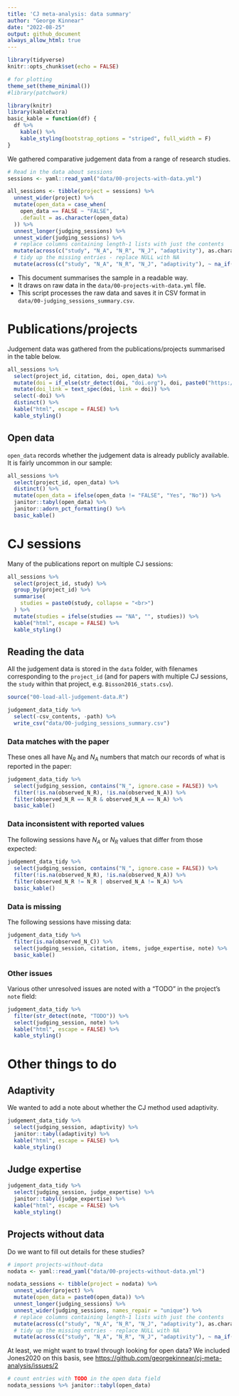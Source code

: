 ```yaml
---
title: 'CJ meta-analysis: data summary'
author: "George Kinnear"
date: "2022-08-25"
output: github_document
always_allow_html: true
---
```


```r
library(tidyverse)
knitr::opts_chunk$set(echo = FALSE)

# for plotting
theme_set(theme_minimal())
#library(patchwork)

library(knitr)
library(kableExtra)
basic_kable = function(df) {
  df %>% 
    kable() %>%
    kable_styling(bootstrap_options = "striped", full_width = F)
}
```

We gathered comparative judgement data from a range of research studies.

```r
# Read in the data about sessions
sessions <- yaml::read_yaml("data/00-projects-with-data.yml")

all_sessions <- tibble(project = sessions) %>% 
  unnest_wider(project) %>% 
  mutate(open_data = case_when(
    open_data == FALSE ~ "FALSE",
    .default = as.character(open_data)
  )) %>% 
  unnest_longer(judging_sessions) %>%
  unnest_wider(judging_sessions) %>%
  # replace columns containing length-1 lists with just the contents
  mutate(across(c("study", "N_A", "N_R", "N_J", "adaptivity"), as.character)) %>% 
  # tidy up the missing entries - replace NULL with NA
  mutate(across(c("study", "N_A", "N_R", "N_J", "adaptivity"), ~ na_if(.x, "NULL")))
```

* This document summarises the sample in a readable way.
* It draws on raw data in the `data/00-projects-with-data.yml` file.
* This script processes the raw data and saves it in CSV format in `data/00-judging_sessions_summary.csv`.

# Publications/projects

Judgement data was gathered from the publications/projects summarised in the table below.

```r
all_sessions %>% 
  select(project_id, citation, doi, open_data) %>% 
  mutate(doi = if_else(str_detect(doi, "doi.org"), doi, paste0("https://doi.org/", doi))) %>% 
  mutate(doi_link = text_spec(doi, link = doi)) %>% 
  select(-doi) %>% 
  distinct() %>%
  kable("html", escape = FALSE) %>%
  kable_styling() 
```

## Open data

`open_data` records whether the judgement data is already publicly available. It is fairly uncommon in our sample:

```r
all_sessions %>% 
  select(project_id, open_data) %>% 
  distinct() %>% 
  mutate(open_data = ifelse(open_data != "FALSE", "Yes", "No")) %>% 
  janitor::tabyl(open_data) %>% 
  janitor::adorn_pct_formatting() %>% 
  basic_kable()
```


# CJ sessions

Many of the publications report on multiple CJ sessions:

```r
all_sessions %>% 
  select(project_id, study) %>%
  group_by(project_id) %>% 
  summarise(
    studies = paste0(study, collapse = "<br>")
  ) %>% 
  mutate(studies = ifelse(studies == "NA", "", studies)) %>%  
  kable("html", escape = FALSE) %>%
  kable_styling()
```

## Reading the data

All the judgement data is stored in the `data` folder, with filenames corresponding to the `project_id` (and for papers with multiple CJ sessions, the `study` within that project, e.g. `Bisson2016_stats.csv`).

```r
source("00-load-all-judgement-data.R")

judgement_data_tidy %>% 
  select(-csv_contents, -path) %>% 
  write_csv("data/00-judging_sessions_summary.csv")
```

### Data matches with the paper

These ones all have $N_R$ and $N_A$ numbers that match our records of what is reported in the paper:

```r
judgement_data_tidy %>% 
  select(judging_session, contains("N_", ignore.case = FALSE)) %>% 
  filter(!is.na(observed_N_R), !is.na(observed_N_A)) %>% 
  filter(observed_N_R == N_R & observed_N_A == N_A) %>% 
  basic_kable()
```

### Data inconsistent with reported values

The following sessions have $N_A$ or $N_R$ values that differ from those expected:

```r
judgement_data_tidy %>% 
  select(judging_session, contains("N_", ignore.case = FALSE)) %>% 
  filter(!is.na(observed_N_R), !is.na(observed_N_A)) %>% 
  filter(observed_N_R != N_R | observed_N_A != N_A) %>% 
  basic_kable()
```

### Data is missing

The following sessions have missing data:

```r
judgement_data_tidy %>% 
  filter(is.na(observed_N_C)) %>% 
  select(judging_session, citation, items, judge_expertise, note) %>% 
  basic_kable()
```

### Other issues

Various other unresolved issues are noted with a "TODO" in the project's `note` field:

```r
judgement_data_tidy %>% 
  filter(str_detect(note, "TODO")) %>% 
  select(judging_session, note) %>%
  kable("html", escape = FALSE) %>%
  kable_styling()
```


# Other things to do

## Adaptivity

We wanted to add a note about whether the CJ method used adaptivity.

```r
judgement_data_tidy %>% 
  select(judging_session, adaptivity) %>%
  janitor::tabyl(adaptivity) %>% 
  kable("html", escape = FALSE) %>%
  kable_styling()
```

## Judge expertise

```r
judgement_data_tidy %>% 
  select(judging_session, judge_expertise) %>% 
  janitor::tabyl(judge_expertise) %>% 
  kable("html", escape = FALSE) %>%
  kable_styling()
```



## Projects without data

Do we want to fill out details for these studies?

```r
# import projects-without-data
nodata <- yaml::read_yaml("data/00-projects-without-data.yml")

nodata_sessions <- tibble(project = nodata) %>% 
  unnest_wider(project) %>% 
  mutate(open_data = paste0(open_data)) %>% 
  unnest_longer(judging_sessions) %>%
  unnest_wider(judging_sessions, names_repair = "unique") %>%
  # replace columns containing length-1 lists with just the contents
  mutate(across(c("study", "N_A", "N_R", "N_J", "adaptivity"), as.character)) %>% 
  # tidy up the missing entries - replace NULL with NA
  mutate(across(c("study", "N_A", "N_R", "N_J", "adaptivity"), ~ na_if(.x, "NULL")))
```

At least, we might want to trawl through looking for open data? We included Jones2020 on this basis, see <https://github.com/georgekinnear/cj-meta-analysis/issues/2>

```r
# count entries with TODO in the open data field
nodata_sessions %>% janitor::tabyl(open_data)
```

